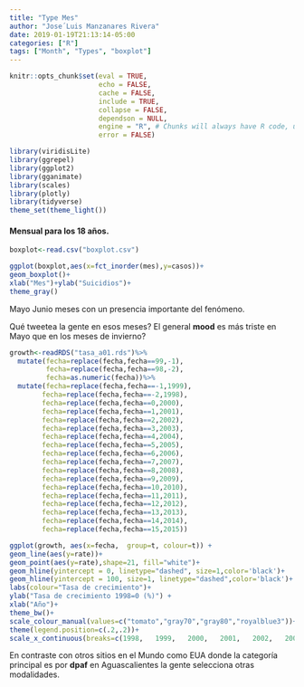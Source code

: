 ```yaml
---
title: "Type Mes"
author: "Jose´Luis Manzanares Rivera"
date: 2019-01-19T21:13:14-05:00
categories: ["R"]
tags: ["Month", "Types", "boxplot"]
---
```


```r
knitr::opts_chunk$set(eval = TRUE, 
                      echo = FALSE, 
                      cache = FALSE,
                      include = TRUE,
                      collapse = FALSE,
                      dependson = NULL,
                      engine = "R", # Chunks will always have R code, unless noted
                      error = FALSE)                     

```


```r
library(viridisLite)
library(ggrepel)
library(ggplot2)
library(gganimate)
library(scales)
library(plotly)
library(tidyverse)
theme_set(theme_light())
```

#### Mensual para los 18 años. 

```r

boxplot<-read.csv("boxplot.csv")

ggplot(boxplot,aes(x=fct_inorder(mes),y=casos))+
geom_boxplot()+ 
xlab("Mes")+ylab("Suicidios")+
theme_gray()
```

Mayo Junio meses con un presencia importante del fenómeno.

Qué tweetea la gente en esos meses?  El general **mood** es más triste en Mayo que en los meses de invierno? 


```r

growth<-readRDS("tasa_a01.rds")%>%
  mutate(fecha=replace(fecha,fecha==99,-1),
         fecha=replace(fecha,fecha==98,-2), 
         fecha=as.numeric(fecha))%>%
  mutate(fecha=replace(fecha,fecha==-1,1999),
        fecha=replace(fecha,fecha==-2,1998),
        fecha=replace(fecha,fecha==0,2000),
        fecha=replace(fecha,fecha==1,2001),
        fecha=replace(fecha,fecha==2,2002),
        fecha=replace(fecha,fecha==3,2003),
        fecha=replace(fecha,fecha==4,2004),
        fecha=replace(fecha,fecha==5,2005),
        fecha=replace(fecha,fecha==6,2006),
        fecha=replace(fecha,fecha==7,2007),
        fecha=replace(fecha,fecha==8,2008),
        fecha=replace(fecha,fecha==9,2009),
        fecha=replace(fecha,fecha==10,2010),
        fecha=replace(fecha,fecha==11,2011),
        fecha=replace(fecha,fecha==12,2012),
        fecha=replace(fecha,fecha==13,2013),
        fecha=replace(fecha,fecha==14,2014),
        fecha=replace(fecha,fecha==15,2015))

ggplot(growth, aes(x=fecha,  group=t, colour=t)) +
geom_line(aes(y=rate))+
geom_point(aes(y=rate),shape=21, fill="white")+
geom_hline(yintercept = 0, linetype="dashed", size=1,color='black')+
geom_hline(yintercept = 100, size=1, linetype="dashed",color='black')+
labs(colour="Tasa de crecimiento")+
ylab("Tasa de crecimiento 1998=0 (%)") +
xlab("Año")+
theme_bw()+
scale_colour_manual(values=c("tomato","gray70","gray80","royalblue3"))+
theme(legend.position=c(.2,.2))+
scale_x_continuous(breaks=c(1998,	1999,	2000,	2001,	2002,	2003,	2004,	2005,	2006,	2007,	2008,	2009,	2010,	2011,	2012,	2013,	2014,	2015))

```

En contraste con otros sitios en el Mundo como EUA donde la categoría principal es por **dpaf** en Aguascalientes la gente selecciona otras modalidades.

